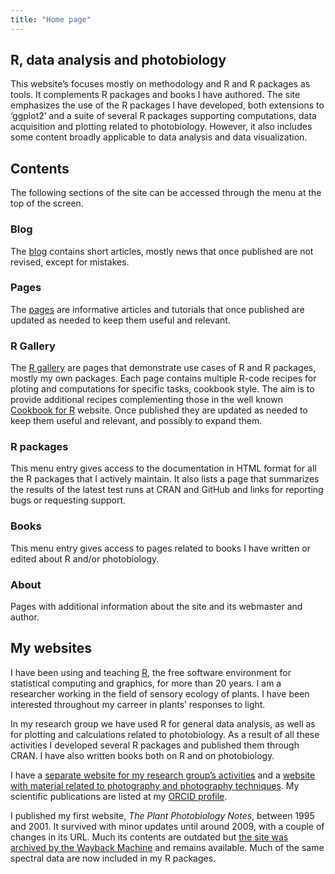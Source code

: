 ```yaml
---
title: "Home page"
---
```


## R, data analysis and photobiology

This website's focuses mostly on methodology and R and R packages as tools. It complements R packages and books I have authored. The site emphasizes the use of the R packages I have developed, both extensions to 'ggplot2' and a suite of several R packages supporting computations, data acquisition and plotting related to photobiology. However, it also includes some content broadly applicable to data analysis and data visualization.

## Contents

The following sections of the site can be accessed through the menu at the top
of the screen.

### Blog

The [blog](posts.qmd) contains short articles, mostly news that once published
are not revised, except for mistakes.

### Pages

The [pages](pages.qmd) are informative articles and tutorials that once published
are updated as needed to keep them useful and relevant.

### R Gallery

The [R gallery](galleries.qmd) are pages that demonstrate use cases of R and R
packages, mostly my own packages. Each page contains multiple R-code recipes for ploting and
computations for specific tasks, cookbook style. The aim is to provide
additional recipes complementing those in the well known 
[Cookbook for R](http://www.cookbook-r.com/) website. Once published they are updated as needed to keep
them useful and relevant, and possibly to expand them.

### R packages

This menu entry gives access to the documentation in HTML format for all the R packages that
I actively maintain. It also lists a page that summarizes the results of the latest test runs at
CRAN and GitHub and links for reporting bugs or requesting support.

### Books

This menu entry gives access to pages related to books I have written or edited about R and/or photobiology.

### About

Pages with additional information about the site and its webmaster and author.

## My websites

I have been using and teaching [R](https://www.r-project.org/), the free software environment for statistical computing and graphics, for more than 20 years. I am a researcher working in the field of sensory ecology of plants. I have been interested throughout my carreer in plants' responses to light.

In my research group we have used R for general data analysis, as well as for plotting and calculations related to photobiology. As a result of all these activities I developed several R packages and published them through CRAN. I have also written books both on R and on photobiology. 

I have a [separate website for my research group's activities]() and a [website with material related to photography and photography techniques](). My scientific publications are listed at my [ORCID profile](https://orcid.org/0000-0003-3385-972X).

I published my first website, _The Plant Photobiology Notes_, between 1995 and 2001. It survived with minor updates until around 2009, with a couple of changes in its URL. Much its contents are outdated but [the site was archived by the Wayback Machine](https://web.archive.org/web/*/http://cc.joensuu.fi/photobio*) and remains available. Much of the same spectral data are now included in my R packages.
